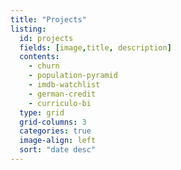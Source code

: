 ```yaml
---
title: "Projects"
listing:
  id: projects
  fields: [image,title, description]
  contents: 
    - churn
    - population-pyramid
    - imdb-watchlist
    - german-credit
    - curriculo-bi
  type: grid
  grid-columns: 3
  categories: true
  image-align: left
  sort: "date desc"
---
```

